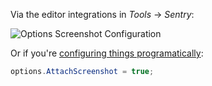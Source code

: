 Via the editor integrations in _Tools_ -> _Sentry_:

![Options Screenshot Configuration](attach-screenshot-unity-editor.png)

Or if you're [configuring things programatically](/platforms/unity/configuration/options/):

```csharp {tabTitle:ScriptableOptionsConfiguration}
options.AttachScreenshot = true;
```
